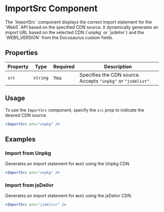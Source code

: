 
# ImportSrc Component

<div className="">
<p>The `ImportSrc` component displays the correct import statement for the `Web5` API based on the specified CDN source. It dynamically generates an import URL based on the selected CDN (`unpkg` or `jsdelivr`) and the `WEB5_VERSION` from the Docusaurus custom fields.</p>

## Properties

| Property | Type     | Required | Description                                                  |
| -------- | -------- | -------- | ------------------------------------------------------------ |
| `src`    | `string` | Yes      | Specifies the CDN source. Accepts `"unpkg"` or `"jsdelivr"`. |

## Usage

To use the `ImportSrc` component, specify the `src` prop to indicate the desired CDN source.

```jsx title="ImportSrc Component"
<ImportSrc src="unpkg" />
```

## Examples

### Import from Unpkg

Generates an import statement for `Web5` using the Unpkg CDN.

```jsx
<ImportSrc src="unpkg" />
```

<ImportSrc src="unpkg" />

### Import from jsDelivr

Generates an import statement for `Web5` using the jsDelivr CDN.

```jsx
<ImportSrc src="jsdelivr" />
```

<ImportSrc src="jsdelivr" />

</div>
